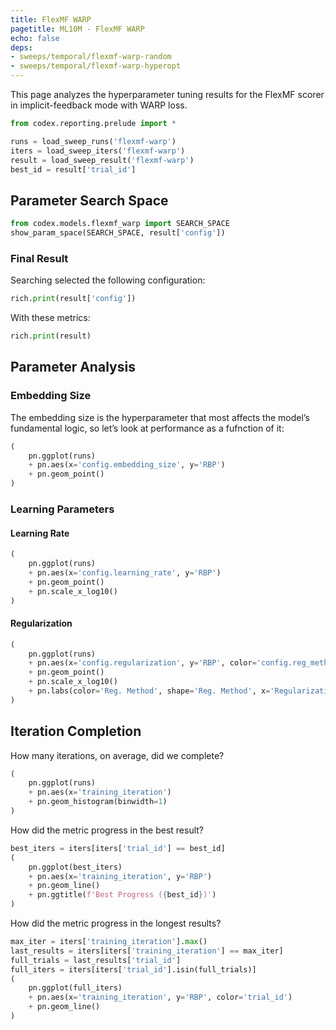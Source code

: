 ```yaml
---
title: FlexMF WARP
pagetitle: ML10M - FlexMF WARP
echo: false
deps:
- sweeps/temporal/flexmf-warp-random
- sweeps/temporal/flexmf-warp-hyperopt
---
```


This page analyzes the hyperparameter tuning results for the FlexMF scorer in
implicit-feedback mode with WARP loss.



```python
from codex.reporting.prelude import *
```

```python
runs = load_sweep_runs('flexmf-warp')
iters = load_sweep_iters('flexmf-warp')
result = load_sweep_result('flexmf-warp')
best_id = result['trial_id']
```

## Parameter Search Space

```python
from codex.models.flexmf_warp import SEARCH_SPACE
show_param_space(SEARCH_SPACE, result['config'])
```

### Final Result

Searching selected the following configuration:

```python
rich.print(result['config'])
```

With these metrics:

```python
rich.print(result)
```


## Parameter Analysis

### Embedding Size

The embedding size is the hyperparameter that most affects the model's
fundamental logic, so let's look at performance as a fufnction of it:

```python
(
    pn.ggplot(runs)
    + pn.aes(x='config.embedding_size', y='RBP')
    + pn.geom_point()
)
```

### Learning Parameters

::: {.panel-tabset}

#### Learning Rate

```python
(
    pn.ggplot(runs)
    + pn.aes(x='config.learning_rate', y='RBP')
    + pn.geom_point()
    + pn.scale_x_log10()
)
```

#### Regularization

```python
(
    pn.ggplot(runs)
    + pn.aes(x='config.regularization', y='RBP', color='config.reg_method', shape='config.reg_method')
    + pn.geom_point()
    + pn.scale_x_log10()
    + pn.labs(color='Reg. Method', shape='Reg. Method', x='Regularization')
)
```

:::

## Iteration Completion

How many iterations, on average, did we complete?

```python
(
    pn.ggplot(runs)
    + pn.aes(x='training_iteration')
    + pn.geom_histogram(binwidth=1)
)
```

How did the metric progress in the best result?

```python
best_iters = iters[iters['trial_id'] == best_id]
(
    pn.ggplot(best_iters)
    + pn.aes(x='training_iteration', y='RBP')
    + pn.geom_line()
    + pn.ggtitle(f'Best Progress ({best_id})')
)
```

How did the metric progress in the longest results?

```python
max_iter = iters['training_iteration'].max()
last_results = iters[iters['training_iteration'] == max_iter]
full_trials = last_results['trial_id']
full_iters = iters[iters['trial_id'].isin(full_trials)]
(
    pn.ggplot(full_iters)
    + pn.aes(x='training_iteration', y='RBP', color='trial_id')
    + pn.geom_line()
)
```
